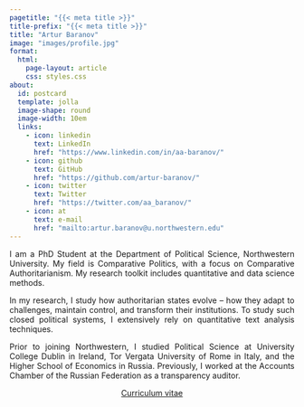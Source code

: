 ```yaml
---
pagetitle: "{{< meta title >}}"
title-prefix: "{{< meta title >}}"
title: "Artur Baranov"
image: "images/profile.jpg"
format: 
  html:
    page-layout: article
    css: styles.css
about:
  id: postcard
  template: jolla
  image-shape: round
  image-width: 10em
  links:
    - icon: linkedin
      text: LinkedIn
      href: "https://www.linkedin.com/in/aa-baranov/"
    - icon: github
      text: GitHub
      href: "https://github.com/artur-baranov/"
    - icon: twitter
      text: Twitter
      href: "https://twitter.com/aa_baranov/"
    - icon: at
      text: e-mail
      href: "mailto:artur.baranov@u.northwestern.edu"
---
```


::: {#postcard style="text-align: justify;"}
I am a PhD Student at the Department of Political Science, Northwestern University. My field is Comparative Politics, with a focus on Comparative Authoritarianism. My research toolkit includes quantitative and data science methods.

In my research, I study how authoritarian states evolve -- how they adapt to challenges, maintain control, and transform their institutions. To study such closed political systems, I extensively rely on quantitative text analysis techniques.

Prior to joining Northwestern,  I studied Political Science at University College Dublin in Ireland, Tor Vergata University of Rome in Italy, and the Higher School of Economics in Russia. Previously, I worked at the Accounts Chamber of the Russian Federation as a transparency auditor.

<center><a class="btn btn-primary" href="CV_abaranov.pdf">Curriculum vitae</a></center>
:::
